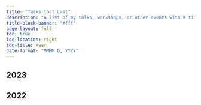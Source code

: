 ```yaml
---
title: "Talks that Last"
description: "A list of my talks, workshops, or other events with a time, date, and place"
title-block-banner: "#fff"
page-layout: full
toc: true
toc-location: right
toc-title: Year
date-format: "MMMM D, YYYY"
---
```




## 2023

:::{#talks_2023}
:::

## 2022

:::{#talks_2022}
:::